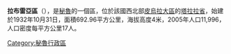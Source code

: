 '''拉布雷亞區'''（{{lang-es|Distrito de La Brea}}），是[[秘魯|秘魯]]的一個區，位於該國西北部[[皮烏拉大區|皮烏拉大區]]的[[塔拉拉省|塔拉拉省]]，始建於1932年10月31日，面積692.96平方公里，海拔高度4米，2005年人口11,996，人口密度每平方公里17人。

{{coord|4.6544|S|81.3056|W|source:wikidata-and-enwiki-cat-tree_region:PE|display=title}}

{{Peru-geo-stub}}
[[Category:秘魯行政區|Category:秘魯行政區]]